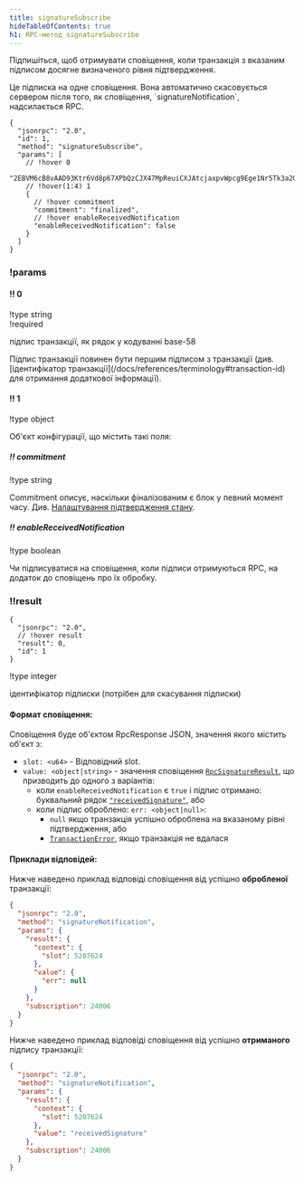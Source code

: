 ```yaml
---
title: signatureSubscribe
hideTableOfContents: true
h1: RPC-метод signatureSubscribe
---
```


Підпишіться, щоб отримувати сповіщення, коли транзакція з вказаним підписом
досягне визначеного рівня підтвердження.

<Callout type="warn">
  Це підписка на одне сповіщення. Вона автоматично скасовується сервером після
  того, як сповіщення, `signatureNotification`, надсилається RPC.
</Callout>

<APIMethod>

```jsonc !!request
{
  "jsonrpc": "2.0",
  "id": 1,
  "method": "signatureSubscribe",
  "params": [
    // !hover 0
    "2EBVM6cB8vAAD93Ktr6Vd8p67XPbQzCJX47MpReuiCXJAtcjaxpvWpcg9Ege1Nr5Tk3a2GFrByT7WPBjdsTycY9b",
    // !hover(1:4) 1
    {
      // !hover commitment
      "commitment": "finalized",
      // !hover enableReceivedNotification
      "enableReceivedNotification": false
    }
  ]
}
```

### !params

#### !! 0

!type string  
!required

підпис транзакції, як рядок у кодуванні base-58

<Callout type="info">
  Підпис транзакції повинен бути першим підписом з транзакції (див.
  [ідентифікатор транзакції](/docs/references/terminology#transaction-id) для
  отримання додаткової інформації).
</Callout>

#### !! 1

!type object

Об'єкт конфігурації, що містить такі поля:

##### !! commitment

!type string

Commitment описує, наскільки фіналізованим є блок у певний момент часу. Див.
[Налаштування підтвердження стану](/docs/rpc#configuring-state-commitment).

##### !! enableReceivedNotification

!type boolean

Чи підписуватися на сповіщення, коли підписи отримуються RPC, на додаток до
сповіщень про їх обробку.

### !!result

```jsonc !response
{
  "jsonrpc": "2.0",
  // !hover result
  "result": 0,
  "id": 1
}
```

!type integer

ідентифікатор підписки (потрібен для скасування підписки)

</APIMethod>

#### Формат сповіщення:

Сповіщення буде об'єктом RpcResponse JSON, значення якого містить об'єкт з:

- `slot: <u64>` - Відповідний slot.
- `value: <object|string>` - значення сповіщення
  [`RpcSignatureResult`](https://github.com/solana-labs/solana/blob/6d28fd455b07e3557fc6c0c3ddf3ba03e3fe8482/rpc-client-api/src/response.rs#L265-L268),
  що призводить до одного з варіантів:
  - коли `enableReceivedNotification` є `true` і підпис отримано: буквальний
    рядок
    [`"receivedSignature"`](https://github.com/solana-labs/solana/blob/6d28fd455b07e3557fc6c0c3ddf3ba03e3fe8482/rpc-client-api/src/response.rs#L286-L288),
    або
  - коли підпис оброблено: `err: <object|null>`:
    - `null` якщо транзакція успішно оброблена на вказаному рівні підтвердження,
      або
    - [`TransactionError`](https://github.com/solana-labs/solana/blob/6d28fd455b07e3557fc6c0c3ddf3ba03e3fe8482/sdk/src/transaction/error.rs#L15-L164),
      якщо транзакція не вдалася

#### Приклади відповідей:

Нижче наведено приклад відповіді сповіщення від успішно **обробленої**
транзакції:

```json
{
  "jsonrpc": "2.0",
  "method": "signatureNotification",
  "params": {
    "result": {
      "context": {
        "slot": 5207624
      },
      "value": {
        "err": null
      }
    },
    "subscription": 24006
  }
}
```

Нижче наведено приклад відповіді сповіщення від успішно **отриманого** підпису
транзакції:

```json
{
  "jsonrpc": "2.0",
  "method": "signatureNotification",
  "params": {
    "result": {
      "context": {
        "slot": 5207624
      },
      "value": "receivedSignature"
    },
    "subscription": 24006
  }
}
```
